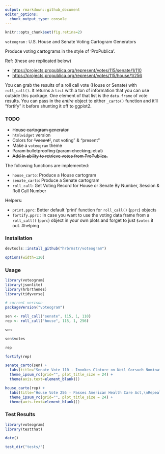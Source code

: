 ```yaml
---
output: rmarkdown::github_document
editor_options: 
  chunk_output_type: console
---
```

```r
knitr::opts_chunk$set(fig.retina=2)
```
`voteogram` : U.S. House and Senate Voting Cartogram Generators

Produce voting cartograms in the style of 'ProPublica'.

Ref: (these are replicated below)

- <https://projects.propublica.org/represent/votes/115/senate/1/110>
- <https://projects.propublica.org/represent/votes/115/house/1/256>

You can grab the results of a roll call vote (House or Senate) with `roll_call()`. It returns a `list` with a ton of information that you can use outside this package. One
element of that list is the `data.frame` of vote results. You can pass in the _entire_
object to either `_carto()` function and it'll "fortify" it before shunting it off
to ggplot2.

### TODO

- <strike>House cartogram generator</strike>
- `htmlwidget` version
- Colors for <strike>"vacant"</strike>, not voting" & "present"
- Make a `voteogram` theme
- <strike>Param bulletproofing (param checking, et al)</strike>
- <strike>Add in ability to retrieve votes from ProPublica.</strike>

The following functions are implemented:

- `house_carto`:	Produce a House cartogram
- `senate_carto`:	Produce a Senate cartogram
- `roll_call`:	Get Voting Record for House or Senate By Number, Session & Roll Call Number

Helpers: 

- `print.pprc`:	Better default 'print' function for `roll_call()` (`pprc`) objects
- `fortify.pprc` : In case you want to use the voting data frame from a `roll_call()` (`pprc`) object in your own plots and forget to just `$votes` it out. #helping

### Installation

```r
devtools::install_github("hrbrmstr/voteogram")
```

```r
options(width=120)
```

### Usage

```r
library(voteogram)
library(jsonlite)
library(hrbrthemes)
library(tidyverse)

# current verison
packageVersion("voteogram")
```

```r
sen <- roll_call("senate", 115, 1, 110)
rep <- roll_call("house", 115, 1, 256)
```

```r
sen

sen$votes
```

```r
rep

fortify(rep)
```

```r
senate_carto(sen) +
  labs(title="Senate Vote 110 - Invokes Cloture on Neil Gorsuch Nomination") +
  theme_ipsum_rc(grid="", plot_title_size = 24) +
  theme(axis.text=element_blank())
```

```r
house_carto(rep) +
  labs(title="House Vote 256 - Passes American Health Care Act,\nRepealing Obamacare") +
  theme_ipsum_rc(grid="", plot_title_size = 24) +
  theme(axis.text=element_blank())
```

### Test Results

```r
library(voteogram)
library(testthat)

date()

test_dir("tests/")
```

